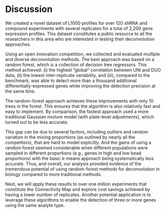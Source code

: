# Discussion 

We created a novel dataset of L1000 profiles for over 120 shRNA and compound experiments with several replicates for a total of 2,200 gene expression profiles. This dataset constitutes a public resource to all the researchers in this area who are interested in testing their deconvolution approaches. 

Using an open innovation competition, we collected and evaluated multiple and diverse deconvolution methods. The best approach was based on a random forest,  which is a collection of decision tree regressors. This method achieved: (i) the highest "global" correlation between UNI and DUO data, (ii) the lowest inter-replicate variability, and (iii), compared to the benchmark, was able to detect more than a thousand additional differentially-expressed genes while improving the detection precision at the same time.  

The random-forest approach achieves these improvements with only 10 trees in the forest. This ensures that the algorithm is also relatively fast and easy to implement. By comparison, the fastest approach used a more traditional Gaussian mixture model (with plate-level adjustments), which turned out to be less accurate. 

This gap can be due to several factors, including outliers and random variation in the mixing proportions (as outlined by nearly all the competitors), that are hard to model explicitly. And the gains of using a random forest seemed considerable when different populations were sampled in different proportions (e.g., genes in high and low bead proportions) with the basic k-means approach being systematically less accurate. Thus, and overall, our analysis provided evidence of the tremendous potential of using random-forest methods for deconvolution in biology compared to more traditional methods. 

Next, we will apply these results to over one million experiments that constitute the Connectivity Map and explore cost savings achieved by having a lower number of replicates. Another potential application is to leverage these algorithms to enable the detection of three or more genes using the same analyte type. 


<!-- 
Summary of the results presented in the methods section. 
Discussion generality of the solutions
- Novel? Have any of these solutions previously been applied to deconvolution problems?
- Specific to this problem or general to others?
Discuss implications of these methods for CMap production
- Preliminary results on past data conversion
- Directions for pipeline integration and generation of future data
- Cost savings
- Implementation strategy and outcomes
- Increase in data processing throughput
-->
